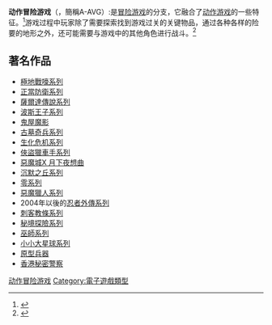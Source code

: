 {{NoteTA
| G1 = Games
}}

'''动作冒险游戏'''（{{lang-en|Action-adventure game}}，簡稱A-AVG）:是[[冒险游戏|冒险游戏]]的分支，它融合了[[动作游戏|动作游戏]]的一些特征。<ref name=Puzzle1>{{cite web|url=http://www.gamasutra.com/view/feature/2917/designing_and_integrating_puzzles_.php?page=1|title=Designing and Integrating Puzzles in Action-Adventure Games|last=Luban|first=Pascal|page=1|work=Gamasutra|publisher=Think Services Game Group|date=2002-12-06|access-date=2009-02-05| archive-url= https://web.archive.org/web/20081221140043/http://www.gamasutra.com/view/feature/2917/designing_and_integrating_puzzles_.php?page=1| archive-date= 21 December 2008 }}</ref>游戏过程中玩家除了需要探索找到游戏过关的关键物品，通过各种各样的险要的地形之外，还可能需要与游戏中的其他角色进行战斗。<ref>{{cite book|last=Rollings|first=Andrew|author2=Ernest Adams|title=Fundamentals of Game Design|publisher=Prentice Hall|year=2006|url=http://wps.prenhall.com/bp_gamedev_1/54/14053/3597646.cw/index.html|isbn=0-13-168747-6|access-date=2021-07-05|archive-date=2017-12-31|archive-url=https://web.archive.org/web/20171231072651/http://wps.prenhall.com/bp_gamedev_1/54/14053/3597646.cw/index.html}}</ref>

==著名作品==
* [[極地戰嚎系列|極地戰嚎系列]]
* [[正當防衛系列|正當防衛系列]]
* [[薩爾達傳說系列|薩爾達傳說系列]]
* [[波斯王子系列|波斯王子系列]]
* [[鬼屋魔影|鬼屋魔影]]
* [[古墓奇兵系列|古墓奇兵系列]]
* [[生化危机系列|生化危机系列]]
* [[俠盜獵車手系列|俠盜獵車手系列]]
* [[惡魔城X_月下夜想曲|惡魔城X 月下夜想曲]]
* [[沉默之丘系列|沉默之丘系列]]
* [[零系列|零系列]]
* [[惡魔獵人系列|惡魔獵人系列]]
* 2004年以後的[[忍者外傳系列|忍者外傳系列]]
* [[刺客教條系列|刺客教條系列]]
* [[秘境探險|秘境探險系列]]
* [[巫師系列|巫師系列]]
* [[小小大星球系列|小小大星球系列]]
* [[原型兵器|原型兵器]]
* [[Sleeping_Dogs|香港秘密警察]]
{{電子遊戲類型}}
{{電玩小作品}}

[[Category:动作冒险游戏|]]
[[Category:電子遊戲類型|Category:電子遊戲類型]]